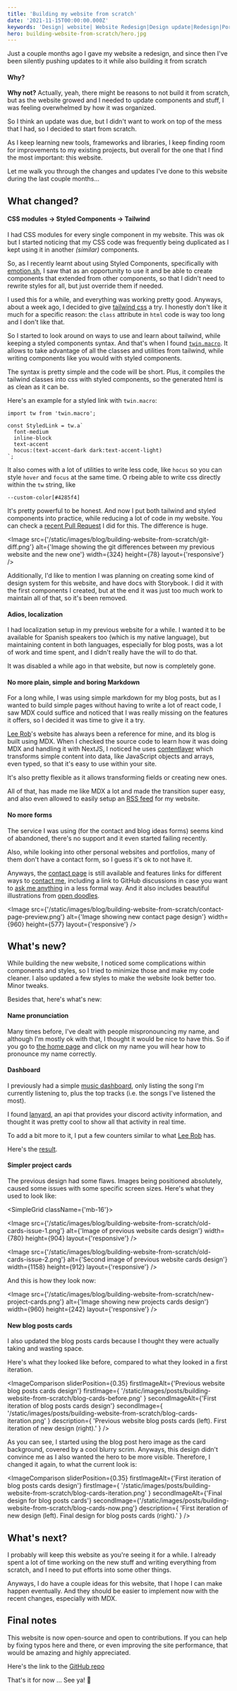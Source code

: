```yaml
---
title: 'Building my website from scratch'
date: '2021-11-15T00:00:00.000Z'
keywords: 'Design| website| Website Redesign|Design update|Redesign|Portfolio| spotify |typescript|tailwind'
hero: building-website-from-scratch/hero.jpg
---
```


Just a couple months ago I gave my website a redesign, and since then I've been silently pushing updates to it while also building it from scratch

#### Why?

**Why not?** Actually, yeah, there might be reasons to not build it from scratch, but as the website growed and I needed to update components and
stuff, I was feeling overwhelmed by how it was organized.

So I think an update was due, but I didn't want to work on top of the mess that I had, so I decided to start from scratch.

As I keep learning new tools, frameworks and libraries, I keep finding room for improvements to my existing projects, but overall for the one that
I find the most important: this website.

Let me walk you through the changes and updates I've done to this website during the last couple months...

## What changed?

#### CSS modules → Styled Components → Tailwind

I had CSS modules for every single component in my website. This was ok but I started noticing that my CSS code was frequently being duplicated
as I kept using it in another _(similar)_ components.

So, as I recently learnt about using Styled Components, specifically with [emotion.sh](https://emotion.sh/), I saw that as an opportunity to use
it and be able to create components that extended from other components, so that I didn't need to rewrite styles for all, but just override them
if needed.

I used this for a while, and everything was working pretty good. Anyways, about a week ago, I decided to give
[tailwind css](https://tailwindcss.com/) a try.
I honestly don't like it much for a specific reason: the `class` attribute in `html` code is way too long and I don't like that.

So I started to look around on ways to use and learn about tailwind, while keeping a styled components syntax. And that's when I found
[`twin.macro`](https://github.com/ben-rogerson/twin.macro). It allows to take advantage of all the classes and utilities from tailwind, while
writing components like you would with styled components.

The syntax is pretty simple and the code will be short. Plus, it compiles the tailwind classes into css with styled components, so the generated html
is as clean as it can be.

Here's an example for a styled link with `twin.macro`:

```typescript:src/components/link.tsx
import tw from 'twin.macro';

const StyledLink = tw.a`
  font-medium
  inline-block
  text-accent
  hocus:(text-accent-dark dark:text-accent-light)
`;
```

It also comes with a lot of utilities to write less code, like `hocus` so you can style `hover` and `focus` at the same time. O rbeing able to
write css directly within the `tw` string, like

`--custom-color[#4285f4]`

It's pretty powerful to be honest. And now I put both tailwind and styled components into practice, while reducing a lot of code in my website.
You can check a [recent Pull Request](https://github.com/jahirfiquitiva/jahir.dev/pull/6) I did for this. The difference is huge.

<Image
  src={'/static/images/blog/building-website-from-scratch/git-diff.png'}
  alt={'Image showing the git differences between my previous website and the new one'}
  width={324}
  height={78}
  layout={'responsive'}
/>

Additionally, I'd like to mention I was planning on creating some kind of design system for this website, and have docs with Storybook. I did it
with the first components I created, but at the end it was just too much work to maintain all of that, so it's been removed.

#### Adios, localization

I had localization setup in my previous website for a while. I wanted it to be available for Spanish speakers too (which is my native language),
but maintaining content in both languages, especially for blog posts, was a lot of work and time spent, and I didn't really have the will to do
that.

It was disabled a while ago in that website, but now is completely gone.

#### No more plain, simple and boring Markdown

For a long while, I was using simple markdown for my blog posts, but as I wanted to build simple pages without having to write a lot of react code,
I saw MDX could suffice and noticed that I was really missing on the features it offers, so I decided it was time to give it a try.

[Lee Rob](https://leerob.io)'s website has always been a reference for mine, and its blog is built using MDX. When I checked the source code to learn how it
was doing MDX and handling it with NextJS, I noticed he uses [contentlayer](https://github.com/contentlayerdev/contentlayer) which transforms simple
content into data, like JavaScript objects and arrays, even typed, so that it's easy to use within your site.

It's also pretty flexible as it allows transforming fields or creating new ones.

All of that, has made me like MDX a lot and made the transition super easy, and also even allowed to easily setup an [RSS feed](https://jahir.dev/feed.xml)
for my website.

#### No more forms

The service I was using (for the contact and blog ideas forms) seems kind of abandoned, there's no support and it even started failing
recently.

Also, while looking into other personal websites and portfolios, many of them don't have a contact form, so I guess it's ok to not have it.

Anyways, the [contact page](/contact) is still available and features links for different ways to [contact me](/contact), including a link
to GitHub discussions in case you want to [ask me anything](https://github.com/jahirfiquitiva/jahir.dev/discussions/new?category=q-a) in a less formal
way. And it also includes beautiful illustrations from [open doodles](https://www.opendoodles.com/).

<Image
  src={'/static/images/blog/building-website-from-scratch/contact-page-preview.png'}
  alt={'Image showing new contact page design'}
  width={960}
  height={577}
  layout={'responsive'}
/>

## What's new?

While building the new website, I noticed some complications within components and styles, so I tried to minimize those and make my code cleaner.
I also updated a few styles to make the website look better too. Minor tweaks.

Besides that, here's what's new:

#### Name pronunciation

Many times before, I've dealt with people mispronouncing my name, and although I'm mostly ok with that, I
thought it would be nice to have this. So if you go to [the home page](/) and click on my name you will hear
how to pronounce my name correctly.

#### Dashboard

I previously had a simple [music dashboard](/dashboard), only listing the song I'm currently listening to, plus the top tracks (i.e. the songs I've listened the most).

I found [lanyard](https://github.com/Phineas/lanyard/), an api that provides your discord activity information, and thought it was pretty cool to show all that activity in real time.

To add a bit more to it, I put a few counters similar to what [Lee Rob](https://leerob.io/dashboard) has.

Here's the [result](/dashboard).

#### Simpler project cards

The previous design had some flaws. Images being positioned absolutely, caused some issues with some specific screen
sizes. Here's what they used to look like:

<SimpleGrid className={'mb-16'}>
<SimpleGridColumn>

<Image
  src={'/static/images/blog/building-website-from-scratch/old-cards-issue-1.png'}
  alt={'Image of previous website cards design'}
  width={780}
  height={904}
  layout={'responsive'}
/>

</SimpleGridColumn>
<SimpleGridColumn>

<Image
  src={'/static/images/blog/building-website-from-scratch/old-cards-issue-2.png'}
  alt={'Second image of previous website cards design'}
  width={1158}
  height={912}
  layout={'responsive'}
/>

</SimpleGridColumn>
</SimpleGrid>

And this is how they look now:

<Image
  src={'/static/images/blog/building-website-from-scratch/new-project-cards.png'}
  alt={'Image showing new projects cards design'}
  width={960}
  height={242}
  layout={'responsive'}
/>

#### New blog posts cards

I also updated the blog posts cards because I thought they were actually taking and wasting space.

Here's what they looked like before, compared to what they looked in a first iteration.

<ImageComparison
  sliderPosition={0.35}
  firstImageAlt={'Previous website blog posts cards design'}
  firstImage={
    '/static/images/posts/building-website-from-scratch/blog-cards-before.png'
  }
  secondImageAlt={'First iteration of blog posts cards design'}
  secondImage={
    '/static/images/posts/building-website-from-scratch/blog-cards-iteration.png'
  }
  description={
    'Previous website blog posts cards (left). First iteration of new design (right).'
  }
/>

As you can see, I started using the blog post hero image as the card background, covered by a cool blurry
scrim. Anyways, this design didn't convince me as I also wanted the hero to be more visible. Therefore,
I changed it again, to what the current look is:

<ImageComparison
  sliderPosition={0.35}
  firstImageAlt={'First iteration of blog posts cards design'}
  firstImage={
    '/static/images/posts/building-website-from-scratch/blog-cards-iteration.png'
  }
  secondImageAlt={'Final design for blog posts cards'}
  secondImage={'/static/images/posts/building-website-from-scratch/blog-cards-now.png'}
  description={
    'First iteration of new design (left). Final design for blog posts cards (right).'
  }
/>

## What's next?

I probably will keep this website as you're seeing it for a while. I already spent a lot of time working
on the new stuff and writing everything from scratch, and I need to put efforts into some other things.

Anyways, I do have a couple ideas for this website, that I hope I can make happen eventually. And they
should be easier to implement now with the recent changes, especially with MDX.

## Final notes

This website is now open-source and open to contributions. If you can help by fixing typos here and there,
or even improving the site performance, that would be amazing and highly appreciated.

Here's the link to the [GitHub repo](https://github.com/jahirfiquitiva/jahir.dev)

That's it for now ... See ya! 👋
